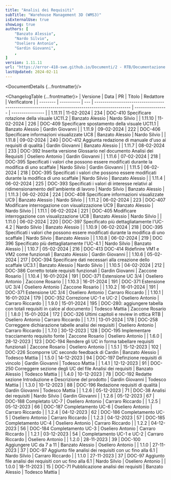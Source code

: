 ```yaml
---
title: "Analisi dei Requisiti"
subTitle: "Warehouse Management 3D (WMS3)"
isExternalUse: true
showLog: true
authors: [
	"Banzato Alessio",
	"Nardo Silvio",
	"Oseliero Antonio",
	"Gardin Giovanni",
	,
]
version: 1.11.11
url: "https://error-418-swe.github.io/Documenti/2 - RTB/Documentazione esterna/Analisi dei Requisiti_v1.11.11.pdf"
lastUpdated: 2024-02-11
---
```



<DocumentDetails {...frontmatter}/>

<ChangelogTable {...frontmatter}>
| Versione | Data       | PR  | Titolo                                                                                          | Redattore        | Verificatore     |
| -------- | ---------- | --- | ----------------------------------------------------------------------------------------------- | ---------------- | ---------------- |
| 1.11.11  | 11-02-2024 | 234 | DOC-410 Specificare rotazione della visuale UC11.2                                              | Banzato Alessio  | Nardo Silvio     |
| 1.11.10  | 11-02-2024 | 226 | DOC-409 Specificare spostamento della visuale UC11.1                                            | Banzato Alessio  | Gardin Giovanni  |
| 1.11.9   | 09-02-2024 | 222 | DOC-406 Specificare informazioni visualizzate UC8                                               | Banzato Alessio  | Nardo Silvio     |
| 1.11.8   | 09-02-2024 | 240 | DOC-412 Aggiunta redazione di manuale d'uso ai requisiti di qualità                             | Gardin Giovanni  | Banzato Alessio  |
| 1.11.7   | 08-02-2024 | 233 | DOC-392 Inserita versione Glossario nel documento Analisi dei Requisiti                         | Oseliero Antonio | Gardin Giovanni  |
| 1.11.6   | 07-02-2024 | 218 | DOC-395 Specificati i valori che possono essere modificati durante la modifica di uno scaffale  | Nardo Silvio     | Gardin Giovanni  |
| 1.11.5   | 06-02-2024 | 218 | DOC-395 Specificati i valori che possono essere modificati durante la modifica di uno scaffale  | Nardo Silvio     | Banzato Alessio  |
| 1.11.4   | 06-02-2024 | 225 | DOC-393 Specificati i valori di interesse relativi al ridimensionamento dell'ambiente di lavoro | Nardo Silvio     | Banzato Alessio  |
| 1.11.3   | 06-02-2024 | 224 | DOC-408 Specificare informazioni visualizzate UC9                                               | Banzato Alessio  | Nardo Silvio     |
| 1.11.2   | 06-02-2024 | 223 | DOC-407 Modificare interrogazione con visualizzazione UC9                                       | Banzato Alessio  | Nardo Silvio     |
| 1.11.1   | 06-02-2024 | 221 | DOC-405 Modificare interrogazione con visualizzazione UC8                                       | Banzato Alessio  | Nardo Silvio     |
| 1.11.0   | 06-02-2024 | 220 | DOC-397 Specificato più dettagliatamente l'UC-4.2                                               | Nardo Silvio     | Banzato Alessio  |
| 1.10.9   | 06-02-2024 | 218 | DOC-395 Specificati i valori che possono essere modificati durante la modifica di uno scaffale  | Nardo Silvio     | Banzato Alessio  |
| 1.10.8   | 06-02-2024 | 219 | DOC 396 Specificato più dettagliatamente l'UC-4.1                                               | Nardo Silvio     | Banzato Alessio  |
| 1.10.7   | 05-02-2024 | 216 | DOC-413 DOC-414 Ridefinire VM1 e VM2 come funzionali                                            | Banzato Alessio  | Gardin Giovanni  |
| 1.10.6   | 05-02-2024 | 217 | DOC-394 Specificare dati necessari alla creazione dello scaffale UC3.1                          | Banzato Alessio  | Nardo Silvio     |
| 1.10.5   | 04-02-2024 | 212 | DOC-386 Corretto totale requisiti funzionali                                                    | Gardin Giovanni  | Zaccone Rosario  |
| 1.10.4   | 16-01-2024 | 191 | DOC-371 Estensione UC 3/4                                                                       | Oseliero Antonio | Zaccone Rosario  |
| 1.10.3   | 16-01-2024 | 191 | DOC-371 Estensione UC 3/4                                                                       | Oseliero Antonio | Zaccone Rosario  |
| 1.10.2   | 16-01-2024 | 191 | DOC-371 Estensione UC 3/4                                                                       | Oseliero Antonio | Carraro Riccardo |
| 1.10.1   | 16-01-2024 | 179 | DOC-352 Correzione UC-1 e UC-2                                                                  | Oseliero Antonio | Carraro Riccardo |
| 1.9.0    | 15-01-2024 | 195 | DOC-280: aggiungere tabella con totali requisiti in calce al documento                          | Todesco Mattia   | Zaccone Rosario  |
| 1.8.0    | 15-01-2024 | 172 | DOC-326 Ultimi capitoli e review in ottica RTB                                                  | Oseliero Antonio | Carraro Riccardo |
| 1.7.1    | 13-01-2024 | 178 | DOC-258 Correggere dichiarazione tabelle analisi dei requisiti                                  | Oseliero Antonio | Carraro Riccardo |
| 1.7.0    | 30-12-2023 | 128 | DOC-195 Implementare tracciamento requisito fonte                                               | Zaccone Rosario  | Oseliero Antonio |
| 1.6.0    | 28-12-2023 | 123 | DOC-194 Rendere gli UC in forma tabellare requisiti funzionali                                  | Zaccone Rosario  | Oseliero Antonio |
| 1.5.1    | 15-12-2023 | 102 | DOC-226 Scomporre UC secondo feedback di Cardin                                                 | Banzato Alessio  | Todesco Mattia   |
| 1.5.0    | 14-12-2023 | 94  | DOC-197 Definzione requisiti di vincolo                                                         | Gardin Giovanni  | Todesco Mattia   |
| 1.4.1    | 12-12-2023 | 91  | DOC-250 Correggere sezione degli UC del file Analisi dei requisiti                              | Banzato Alessio  | Todesco Mattia   |
| 1.4.0    | 10-12-2023 | 78  | DOC-192 Redatte sezione Introduzione e Descrizione del prodotto                                 | Gardin Giovanni  | Todesco Mattia   |
| 1.3.0    | 10-12-2023 | 88  | DOC-196 Redazione requisiti di qualità                                                          | Gardin Giovanni  | Todesco Mattia   |
| 1.2.6    | 05-12-2023 | 71  | DOC-38 Analisi dei requisiti                                                                    | Nardo Silvio     | Gardin Giovanni  |
| 1.2.6    | 05-12-2023 | 67  | DOC-188 Completato UC-7                                                                         | Oseliero Antonio | Carraro Riccardo |
| 1.2.5    | 05-12-2023 | 66  | DOC-187 Completamento UC-6                                                                      | Oseliero Antonio | Carraro Riccardo |
| 1.2.4    | 04-12-2023 | 62  | DOC-186 Completamento UC-5                                                                      | Oseliero Antonio | Carraro Riccardo |
| 1.2.3    | 04-12-2023 | 57  | DOC-185 Completamento UC-4                                                                      | Oseliero Antonio | Carraro Riccardo |
| 1.2.2    | 04-12-2023 | 56  | DOC-184 Completamento UC-3                                                                      | Oseliero Antonio | Carraro Riccardo |
| 1.2.1    | 03-12-2023 | 54  | Completamento UC-1 e UC-2                                                                       | Carraro Riccardo | Oseliero Antonio |
| 1.2.0    | 28-11-2023 | 39  | DOC-100 Aggiungere UC da 7 a 11                                                                 | Banzato Alessio  | Oseliero Antonio |
| 1.1.0    | 27-11-2023 | 37  | DOC-97 Aggiunto file analisi dei requisiti con uc fino alla 6.1                                 | Nardo Silvio     | Carraro Riccardo |
| 1.1.0    | 27-11-2023 | 37  | DOC-97 Aggiunto file analisi dei requisiti con uc fino alla 6.1                                 | Nardo Silvio     | Oseliero Antonio |
| 1.0.0    | 18-11-2023 | 15  | DOC-71 Pubblicazione analisi dei requisiti                                                      | Banzato Alessio  | Todesco Mattia   |
</ChangelogTable>

